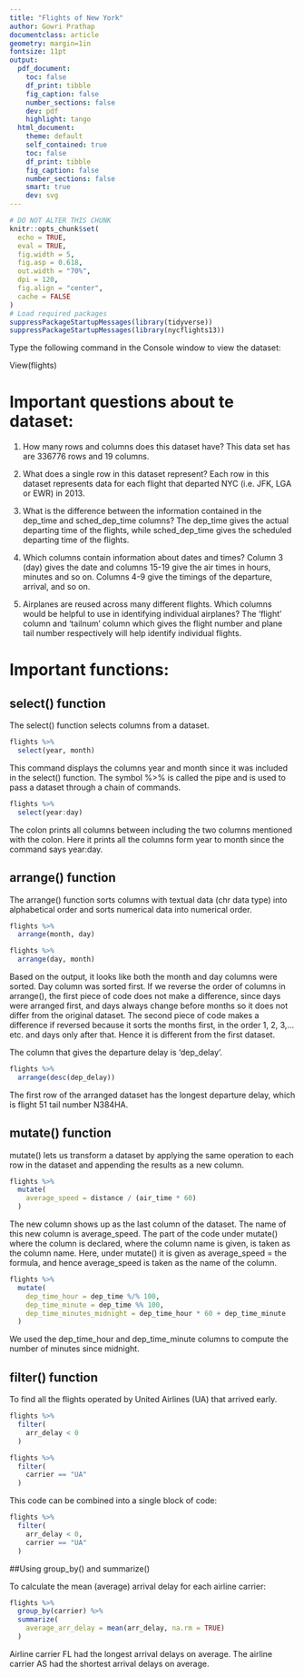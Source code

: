 ```yaml
---
title: "Flights of New York"
author: Gowri Prathap
documentclass: article
geometry: margin=1in
fontsize: 11pt
output:
  pdf_document:
    toc: false
    df_print: tibble
    fig_caption: false
    number_sections: false
    dev: pdf
    highlight: tango
  html_document:
    theme: default
    self_contained: true
    toc: false
    df_print: tibble
    fig_caption: false
    number_sections: false
    smart: true
    dev: svg
---
```


```r
# DO NOT ALTER THIS CHUNK
knitr::opts_chunk$set(
  echo = TRUE,
  eval = TRUE,
  fig.width = 5,
  fig.asp = 0.618,
  out.width = "70%",
  dpi = 120,
  fig.align = "center",
  cache = FALSE
)
# Load required packages
suppressPackageStartupMessages(library(tidyverse))
suppressPackageStartupMessages(library(nycflights13))
```

Type the following command in the Console window to view the dataset:

View(flights)

# Important questions about te dataset: 

1. How many rows and columns does this dataset have? 
This data set has are 336776 rows and 19 columns.

2. What does a single row in this dataset represent? 
Each row in this dataset represents data for each flight that departed NYC (i.e. JFK, LGA or EWR) in 2013.

3. What is the difference between the information contained in the dep_time and sched_dep_time columns? 
The dep_time gives the actual departing time of the flights, while sched_dep_time gives the scheduled departing time of the flights.

4. Which columns contain information about dates and times? 
Column 3 (day) gives the date and columns 15-19 give the air times in hours, minutes and so on. Columns 4-9 give the timings of the departure, arrival, and so on.

5. Airplanes are reused across many different flights. Which columns would be helpful to use in identifying individual airplanes? 
The 'flight' column and 'tailnum' column which gives the flight number and plane tail number respectively will help identify individual flights.

# Important functions:

## select() function 

The select() function selects columns from a dataset.
```r
flights %>%
  select(year, month)
```
This command displays the columns year and month since it was included in the select() function.
The symbol %>% is called the pipe and is used to pass a dataset through a chain of commands.

```r
flights %>%
  select(year:day)
```
The colon prints all columns between including the two columns mentioned with the colon. Here it prints all the columns form year to month since the command says year:day.


## arrange() function

The arrange() function sorts columns with textual data (chr data type) into alphabetical order and sorts numerical data into numerical order.

```r
flights %>%
  arrange(month, day)
```

```r
flights %>%
  arrange(day, month)
```
Based on the output, it looks like both the month and day columns were sorted. Day column was sorted first.
If we reverse the order of columns in arrange(), the first piece of code does not make a difference, since days were arranged first, and days always change before months so it does not differ from the original dataset. The second piece of code makes a difference if reversed because it sorts the months first, in the order 1, 2, 3,...etc. and days only after that. Hence it is different from the first dataset.

The column that gives the departure delay is 'dep_delay'.
```r
flights %>%
  arrange(desc(dep_delay))
```
The first row of the arranged dataset has the longest departure delay, which is flight 51 tail number N384HA.


## mutate() function

mutate() lets us transform a dataset by applying the same operation to each row in the dataset and appending the results as a new column.
```r
flights %>%
  mutate(
    average_speed = distance / (air_time * 60)
  )
```
The new column shows up as the last column of the dataset. The name of this new column is average_speed. The part of the code under mutate() where the column is declared, where the column name is given, is taken as the column name. Here, under mutate() it is given as average_speed = the formula, and hence average_speed is taken as the name of the column.

```r
flights %>%
  mutate(
    dep_time_hour = dep_time %/% 100,
    dep_time_minute = dep_time %% 100,
    dep_time_minutes_midnight = dep_time_hour * 60 + dep_time_minute
  )
```
We used the  dep_time_hour and dep_time_minute columns to compute the number of minutes since midnight.

## filter() function

To find all the flights operated by United Airlines (UA) that arrived early.
```r
flights %>%
  filter(
    arr_delay < 0
  )
```

```r
flights %>%
  filter(
    carrier == "UA"
  )
```

This code can be combined into a single block of code:
```r
flights %>%
  filter(
    arr_delay < 0,
    carrier == "UA"
  )
```

##Using group_by() and summarize()

To calculate the mean (average) arrival delay for each airline carrier:
```r
flights %>%
  group_by(carrier) %>%
  summarize(
    average_arr_delay = mean(arr_delay, na.rm = TRUE)
  )
```
Airline carrier FL had the longest arrival delays on average. The airline carrier AS had the shortest arrival delays on average.

